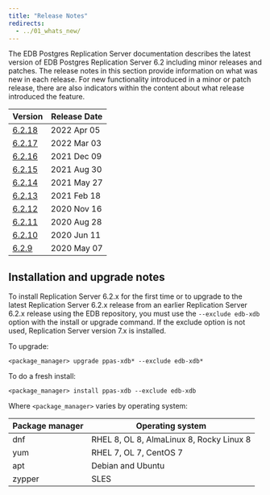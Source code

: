 ```yaml
---
title: "Release Notes"
redirects:
  - ../01_whats_new/
---
```


The EDB Postgres Replication Server documentation describes the latest version of EDB Postgres Replication Server 6.2 including minor releases and patches. The release notes in this section provide information on what was new in each release. For new functionality introduced in a minor or patch release, there are also indicators within the content about what release introduced the feature.

| Version | Release Date | 
| ------- | ------------ | 
| [6.2.18](11_eprs_rel_notes_6.2.18) | 2022 Apr 05 |
| [6.2.17](12_eprs_rel_notes_6.2.17) | 2022 Mar 03 |
| [6.2.16](13_eprs_rel_notes_6.2.16) | 2021 Dec 09 |
| [6.2.15](14_eprs_rel_notes_6.2.15) | 2021 Aug 30 |
| [6.2.14](15_eprs_rel_notes_6.2.14) | 2021 May 27 |
| [6.2.13](16_eprs_rel_notes_6.2.13) | 2021 Feb 18 |
| [6.2.12](17_eprs_rel_notes_6.2.12) | 2020 Nov 16 |
| [6.2.11](18_eprs_rel_notes_6.2.11) | 2020 Aug 28 |
| [6.2.10](19_eprs_rel_notes_6.2.10) | 2020 Jun 11 |
| [6.2.9](20_eprs_rel_notes_6.2.9)   | 2020 May 07 |

## Installation and upgrade notes

To install Replication Server 6.2.x for the first time or to upgrade to the 
latest Replication Server 6.2.x release from an earlier Replication Server 6.2.x release using the EDB repository, you must use the 
`--exclude edb-xdb` option with the install or upgrade command. 
If the exclude option is not used, Replication Server version 7.x is 
installed.

To upgrade:

```
<package_manager> upgrade ppas-xdb* --exclude edb-xdb*
```

To do a fresh install:

```
<package_manager> install ppas-xdb --exclude edb-xdb
```

Where `<package_manager>` varies by operating system:

| Package manager |             Operating system             |
| --------------- | ---------------------------------------- |
| dnf             | RHEL 8, OL 8, AlmaLinux 8, Rocky Linux 8 |
| yum             | RHEL 7, OL 7, CentOS 7                   |
| apt             | Debian and Ubuntu                        |
| zypper          | SLES                                     |

